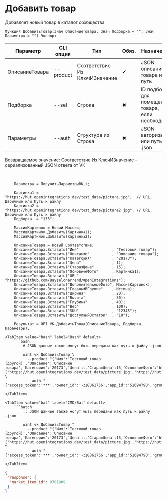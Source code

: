 ﻿---
sidebar_position: 4
description: Добавить товар и другие функции для работы с VK в Открытом пакете интеграций - бесплатной open-source библиотеке интеграций для 1С:Предприятие 8, OneScript и CLI
keywords: [1C, 1С, 1С:Предприятие, 1С:Предприятие 8.3, API, Интеграция, Сервисы, Обмен, OneScript, CLI, VK]
---


# Добавить товар
 Добавляет новый товар в каталог сообщества



`Функция ДобавитьТовар(Знач ОписаниеТовара, Знач Подборка = "", Знач Параметры = "") Экспорт`

  | Параметр | CLI опция | Тип | Обяз. | Назначение |
  |-|-|-|-|-|
  | ОписаниеТовара | --product | Соответствие Из КлючИЗначение | &#x2714; | JSON описание товара или путь |
  | Подборка | --sel | Строка | &#x2716; | ID подборка для помещения товара, если необходимо |
  | Параметры | --auth | Структура из Строка | &#x2716; | JSON авторизации или путь к .json |

  
  Возвращаемое значение:   Соответствие Из КлючИЗначение - сериализованный JSON ответа от VK

<br/>




```bsl title="Пример использования для 1С:Предприятие/OneScript"
    Параметры = ПолучитьПараметрыВК();

    Картинка1 = "https://hut.openintegrations.dev/test_data/picture.jpg";  // URL, Двоичные или Путь к файлу
    Картинка2 = "https://hut.openintegrations.dev/test_data/picture2.jpg"; // URL, Двоичные или Путь к файлу
    Подборка  = "135";

    МассивКартинок = Новый Массив;
    МассивКартинок.Добавить(Картинка1);
    МассивКартинок.Добавить(Картинка2);

    ОписаниеТовара = Новый Соответствие;
    ОписаниеТовара.Вставить("Имя"               , "Тестовый товар");
    ОписаниеТовара.Вставить("Описание"          , "Описание товара");
    ОписаниеТовара.Вставить("Категория"         , "20173");
    ОписаниеТовара.Вставить("Цена"              , 1);
    ОписаниеТовара.Вставить("СтараяЦена"        , 15);
    ОписаниеТовара.Вставить("ОсновноеФото"      , Картинка1);
    ОписаниеТовара.Вставить("URL"               , "https://github.com/Bayselonarrend/OpenIntegrations");
    ОписаниеТовара.Вставить("ДополнительныеФото", МассивКартинок);
    ОписаниеТовара.Вставить("ГлавныйВГруппе"    , Истина);
    ОписаниеТовара.Вставить("Ширина"            , 20);
    ОписаниеТовара.Вставить("Высота"            , 30);
    ОписаниеТовара.Вставить("Глубина"           , 40);
    ОписаниеТовара.Вставить("Вес"               , 100);
    ОписаниеТовара.Вставить("SKU"               , "12345");
    ОписаниеТовара.Вставить("ДоступныйОстаток"  , "10");

    Результат = OPI_VK.ДобавитьТовар(ОписаниеТовара, Подборка, Параметры);
```
    

 <Tabs>
  
    <TabItem value="bash" label="Bash" default>
        ```bash
            # JSON данные также могут быть переданы как путь к файлу .json
            
            oint vk ДобавитьТовар \
              --product "{'Имя':'Тестовый товар (другой)','Описание':'Описание товара','Категория':'20173','Цена':1,'СтараяЦена':15,'ОсновноеФото':'https://hut.openintegrations.dev/test_data/picture.jpg','URL':'https://github.com/Bayselonarrend/OpenIntegrations','ДополнительныеФото':['https://hut.openintegrations.dev/test_data/picture.jpg','https://hut.openintegrations.dev/test_data/picture2.jpg'],'ГлавныйВГруппе':true,'НомерГруппы':null,'Ширина':20,'Высота':30,'Глубина':40,'Вес':100,'SKU':12345,'ДоступныйОстаток':'10','ЗначенияСвойств':6850}" \
              --auth "{'access_token':'***','owner_id':'-218861756','app_id':'51694790','group_id':'218861756'}"
        ```
    </TabItem>
  
    <TabItem value="bat" label="CMD/Bat" default>
        ```batch
            :: JSON данные также могут быть переданы как путь к файлу .json
            
            oint vk ДобавитьТовар ^
              --product "{'Имя':'Тестовый товар (другой)','Описание':'Описание товара','Категория':'20173','Цена':1,'СтараяЦена':15,'ОсновноеФото':'https://hut.openintegrations.dev/test_data/picture.jpg','URL':'https://github.com/Bayselonarrend/OpenIntegrations','ДополнительныеФото':['https://hut.openintegrations.dev/test_data/picture.jpg','https://hut.openintegrations.dev/test_data/picture2.jpg'],'ГлавныйВГруппе':true,'НомерГруппы':null,'Ширина':20,'Высота':30,'Глубина':40,'Вес':100,'SKU':12345,'ДоступныйОстаток':'10','ЗначенияСвойств':6850}" ^
              --auth "{'access_token':'***','owner_id':'-218861756','app_id':'51694790','group_id':'218861756'}"
        ```
    </TabItem>
</Tabs>


```json title="Результат"
{
 "response": {
  "market_item_id": 9701909
 }
}
```
